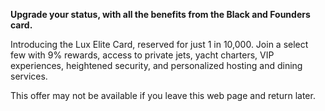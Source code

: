 **Upgrade your status, with all the benefits from the Black and Founders card.**

Introducing the Lux Elite Card, reserved for just 1 in 10,000. Join a select few with 9% rewards, access to private jets, yacht charters, VIP experiences, heightened security, and personalized hosting and dining services.

This offer may not be available if you leave this web page and return later.